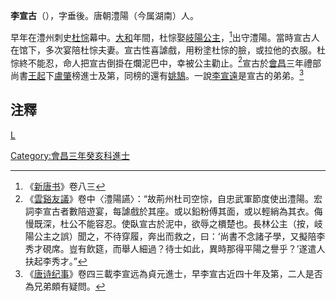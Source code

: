 '''李宣古'''（{{bd|?||?|}}），字垂後。唐朝澧陽（今属湖南）人。

早年在澧州刺史[[杜悰|杜悰]]幕中。[[大和_(唐朝)|大和]]年間，杜悰娶[[岐陽公主|岐陽公主]]，<ref>《[[新唐书|新唐书]]》卷八三</ref>出守澧陽。當時宣古人在馆下，多次宴陪杜悰夫妻。宣古性喜謔戲，用粉塗杜悰的臉，或拉他的衣服。杜悰終不能忍，命人把宣古倒掛在爛泥巴中，幸被公主勸止。<ref>《[[雲谿友議|雲谿友議]]》卷中〈澧陽讌〉：“故荊州杜司空悰，自忠武軍節度使出澧陽。宏詞李宣古者數陪遊宴，每謔戲於其座。或以鉛粉傅其面，或以輕綃為其衣。侮慢既深，杜公不能容忍。使臥宣古於泥中，欲辱之檟楚也。長林公主（按，岐陽公主之誤）聞之，不待穿履，奔出而救之，曰：‘尚書不念諸子學，又擬陪李秀才硯席。豈有飲筵，而舉人細過？待士如此，異時那得平陽之譽乎？’遂遣人扶起李秀才。”</ref>宣古於[[会昌_(唐朝)|會昌]]三年禮部尚書[[王起_(唐朝)|王起]]下[[盧肇|盧肇]]榜進士及第，同榜的還有[[姚鵠|姚鵠]]。一說[[李宣遠|李宣遠]]是宣古的弟弟。<ref>《[[唐诗纪事|唐诗纪事]]》卷四三載李宣远為貞元進士，早李宣古近四十年及第，二人是否為兄弟頗有疑問。</ref>

==注釋==
{{reflist}}

[[category:唐朝詩人|L]]
[[Category:會昌三年癸亥科進士|Category:會昌三年癸亥科進士]]
